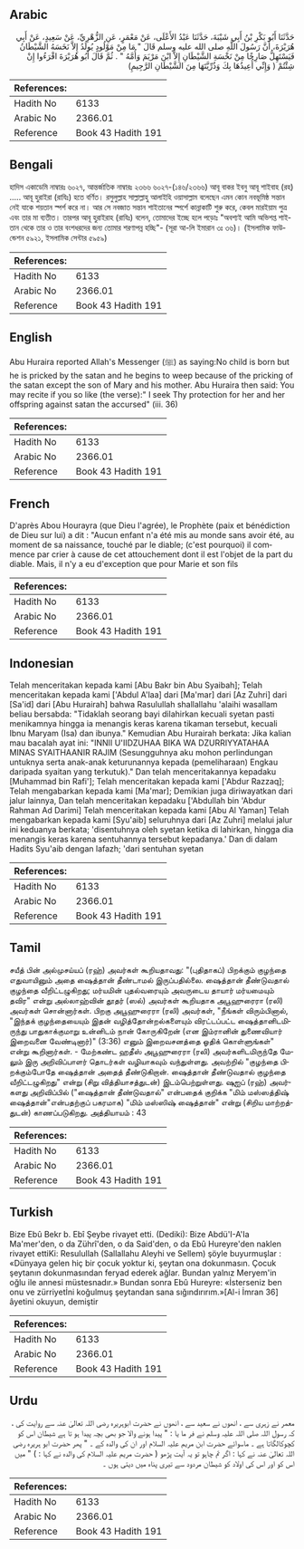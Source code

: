 ## Arabic


<div dir="rtl" lang="ar" style={{fontSize:'larger',backgroundColor:'#f8f9fa',padding:20}}>
حَدَّثَنَا أَبُو بَكْرِ بْنُ أَبِي شَيْبَةَ، حَدَّثَنَا عَبْدُ الأَعْلَى، عَنْ مَعْمَرٍ، عَنِ الزُّهْرِيِّ، عَنْ سَعِيدٍ، عَنْ أَبِي هُرَيْرَةَ، أَنَّ رَسُولَ اللَّهِ صلى الله عليه وسلم قَالَ ‏"‏ مَا مِنْ مَوْلُودٍ يُولَدُ إِلاَّ نَخَسَهُ الشَّيْطَانُ فَيَسْتَهِلُّ صَارِخًا مِنْ نَخْسَةِ الشَّيْطَانِ إِلاَّ ابْنَ مَرْيَمَ وَأُمَّهُ ‏"‏ ‏.‏ ثُمَّ قَالَ أَبُو هُرَيْرَةَ اقْرَءُوا إِنْ شِئْتُمْ ‏(‏ وَإِنِّي أُعِيذُهَا بِكَ وَذُرِّيَّتَهَا مِنَ الشَّيْطَانِ الرَّجِيمِ‏)‏
</div>
<div style={{backgroundColor:'#f8f9fa',padding:20, marginBottom: 10}}><table> <thead> <tr> <th>References:</th> <th></th> </tr> </thead> <tbody><tr><td>Hadith No</td><td>6133</td></tr><tr><td>Arabic No</td><td>2366.01</td></tr><tr><td>Reference</td><td>Book 43 Hadith 191</td></tr></tbody></table></div>

## Bengali


<div dir="ltr" lang="bn" style={{fontSize:'larger',backgroundColor:'#f8f9fa',padding:20}}>
হাদিস একাডেমি নাম্বারঃ ৬০২৭, আন্তর্জাতিক নাম্বারঃ ২৩৬৬ ৬০২৭-(১৪৬/২৩৬৬) আবূ বাকর ইবনু আবূ শাইবাহ (রহ) ..... আবূ হুরাইরা (রাযিঃ) হতে বর্ণিত। রসুলুল্লাহ সাল্লাল্লাহু আলাইহি ওয়াসাল্লাম বলেছেন এমন কোন নবভূমিষ্ঠ সন্তান নেই যাকে শয়তান স্পর্শ করে না। আর সে নবজাত সন্তান শাইতানের স্পর্শে কান্নাকাটি শুরু করে, কেবল মারইয়াম পুত্র এবং তার মা ব্যতীত। তারপর আবূ হুরাইরাহ (রাযিঃ) বলেন, তোমাদের ইচ্ছে হলে পড়োঃ "অবশ্যই আমি অভিশপ্ত শাইতান থেকে তার ও তার বংশধরদের জন্য তোমার শরণাপন্ন হচ্ছি"- (সূরা আ-লি ইমারান ৩ঃ ৩৬)। (ইসলামিক ফাউন্ডেশন ৫৯২১, ইসলামিক সেন্টার ৫৯৫৯)
</div>
<div style={{backgroundColor:'#f8f9fa',padding:20, marginBottom: 10}}><table> <thead> <tr> <th>References:</th> <th></th> </tr> </thead> <tbody><tr><td>Hadith No</td><td>6133</td></tr><tr><td>Arabic No</td><td>2366.01</td></tr><tr><td>Reference</td><td>Book 43 Hadith 191</td></tr></tbody></table></div>

## English


<div dir="ltr" lang="en" style={{fontSize:'larger',backgroundColor:'#f8f9fa',padding:20}}>
Abu Huraira reported Allah's Messenger (ﷺ) as saying:No child is born but he is pricked by the satan and he begins to weep because of the pricking of the satan except the son of Mary and his mother. Abu Huraira then said: You may recite if you so like (the verse):" I seek Thy protection for her and her offspring against satan the accursed" (iii. 36)
</div>
<div style={{backgroundColor:'#f8f9fa',padding:20, marginBottom: 10}}><table> <thead> <tr> <th>References:</th> <th></th> </tr> </thead> <tbody><tr><td>Hadith No</td><td>6133</td></tr><tr><td>Arabic No</td><td>2366.01</td></tr><tr><td>Reference</td><td>Book 43 Hadith 191</td></tr></tbody></table></div>

## French


<div dir="ltr" lang="fr" style={{fontSize:'larger',backgroundColor:'#f8f9fa',padding:20}}>
D'après Abou Hourayra (que Dieu l'agrée), le Prophète (paix et bénédiction de Dieu sur lui) a dit : "Aucun enfant n'a été mis au monde sans avoir été, au moment de sa naissance, touché par le diable; (c'est pourquoi) il commence par crier à cause de cet attouchement dont il est l'objet de la part du diable. Mais, il n'y a eu d'exception que pour Marie et son fils
</div>
<div style={{backgroundColor:'#f8f9fa',padding:20, marginBottom: 10}}><table> <thead> <tr> <th>References:</th> <th></th> </tr> </thead> <tbody><tr><td>Hadith No</td><td>6133</td></tr><tr><td>Arabic No</td><td>2366.01</td></tr><tr><td>Reference</td><td>Book 43 Hadith 191</td></tr></tbody></table></div>

## Indonesian


<div dir="ltr" lang="id" style={{fontSize:'larger',backgroundColor:'#f8f9fa',padding:20}}>
Telah menceritakan kepada kami [Abu Bakr bin Abu Syaibah]; Telah menceritakan kepada kami ['Abdul A'laa] dari [Ma'mar] dari [Az Zuhri] dari [Sa'id] dari [Abu Hurairah] bahwa Rasulullah shallallahu 'alaihi wasallam beliau bersabda: "Tidaklah seorang bayi dilahirkan kecuali syetan pasti menikamnya hingga ia menangis keras karena tikaman tersebut, kecuali Ibnu Maryam (Isa) dan ibunya." Kemudian Abu Hurairah berkata: Jika kalian mau bacalah ayat ini: "INNII U'IIDZUHAA BIKA WA DZURRIYYATAHAA MINAS SYAITHAANIR RAJIM (Sesungguhnya aku mohon perlindungan untuknya serta anak-anak keturunannya kepada (pemeliharaan) Engkau daripada syaitan yang terkutuk)." Dan telah menceritakannya kepadaku [Muhammad bin Rafi']; Telah menceritakan kepada kami ['Abdur Razzaq]; Telah mengabarkan kepada kami [Ma'mar]; Demikian juga diriwayatkan dari jalur lainnya, Dan telah menceritakan kepadaku ['Abdullah bin 'Abdur Rahman Ad Darimi] Telah menceritakan kepada kami [Abu Al Yaman] Telah mengabarkan kepada kami [Syu'aib] seluruhnya dari [Az Zuhri] melalui jalur ini keduanya berkata; 'disentuhnya oleh syetan ketika di lahirkan, hingga dia menangis keras karena sentuhannya tersebut kepadanya.' Dan di dalam Hadits Syu'aib dengan lafazh; 'dari sentuhan syetan
</div>
<div style={{backgroundColor:'#f8f9fa',padding:20, marginBottom: 10}}><table> <thead> <tr> <th>References:</th> <th></th> </tr> </thead> <tbody><tr><td>Hadith No</td><td>6133</td></tr><tr><td>Arabic No</td><td>2366.01</td></tr><tr><td>Reference</td><td>Book 43 Hadith 191</td></tr></tbody></table></div>

## Tamil


<div dir="ltr" lang="ta" style={{fontSize:'larger',backgroundColor:'#f8f9fa',padding:20}}>
சயீத் பின் அல்முசய்யப் (ரஹ்) அவர்கள் கூறியதாவது: "(புதிதாகப்) பிறக்கும் குழந்தை எதுவாயினும் அதை ஷைத்தான் தீண்டாமல் இருப்பதில்லை. ஷைத்தான் தீண்டுவதால் குழந்தை வீறிட்டழுகிறது; மர்யமின் புதல்வரையும் அவருடைய தாயார் மர்யமையும் தவிர" என்று அல்லாஹ்வின் தூதர் (ஸல்) அவர்கள் கூறியதாக அபூஹுரைரா (ரலி) அவர்கள் சொன்னார்கள். பிறகு அபூஹுரைரா (ரலி) அவர்கள், "நீங்கள் விரும்பினால், "இந்தக் குழந்தையையும் இதன் வழித்தோன்றல்களையும் விரட்டப்பட்ட ஷைத்தானிடமிருந்து பாதுகாக்குமாறு உன்னிடம் நான் கோருகிறேன் (என இம்ரானின் துணைவியார் இறைவனை வேண்டினார்)" (3:36) எனும் இறைவசனத்தை ஓதிக் கொள்ளுங்கள்" என்று கூறினார்கள். - மேற்கண்ட ஹதீஸ் அபூஹுரைரா (ரலி) அவர்களிடமிருந்தே மேலும் இரு அறிவிப்பாளர் தொடர்கள் வழியாகவும் வந்துள்ளது. அவற்றில் "குழந்தை பிறக்கும்போதே ஷைத்தான் அதைத் தீண்டுகிறான். ஷைத்தான் தீண்டுவதால் குழந்தை வீறிட்டழுகிறது" என்று (சிறு வித்தியாசத்துடன்) இடம்பெற்றுள்ளது. ஷுஐப் (ரஹ்) அவர்களது அறிவிப்பில் ("ஷைத்தான் தீண்டுவதால்" என்பதைக் குறிக்க "மிம் மஸ்ஸத்திஷ் ஷைத்தான்"என்பதற்குப் பகரமாக) "மிம் மஸ்ஸிஷ் ஷைத்தான்" என்று (சிறிய மாற்றத்துடன்) காணப்படுகிறது. அத்தியாயம் : 43
</div>
<div style={{backgroundColor:'#f8f9fa',padding:20, marginBottom: 10}}><table> <thead> <tr> <th>References:</th> <th></th> </tr> </thead> <tbody><tr><td>Hadith No</td><td>6133</td></tr><tr><td>Arabic No</td><td>2366.01</td></tr><tr><td>Reference</td><td>Book 43 Hadith 191</td></tr></tbody></table></div>

## Turkish


<div dir="ltr" lang="tr" style={{fontSize:'larger',backgroundColor:'#f8f9fa',padding:20}}>
Bize Ebû Bekr b. Ebî Şeybe rivayet etti. (Dediki): Bize Abdü'I-A'Ia Ma'mer'den, o da Zührî'den, o da Said'den, o da Ebû Hureyre'den naklen rivayet ettiKi: Resulullah (Sallallahu Aleyhi ve Sellem) şöyle buyurmuşlar : «Dünyaya gelen hiç bir çocuk yoktur ki, şeytan ona dokunmasın. Çocuk şeytanın dokunmasından feryad ederek ağlar. Bundan yalnız Meryem'in oğlu ile annesi müstesnadır.» Bundan sonra Ebû Hureyre: «İsterseniz ben onu ve zürriyetİni koğulmuş şeytandan sana sığındırırım.»[Al-i İmran 36] âyetini okuyun, demiştir
</div>
<div style={{backgroundColor:'#f8f9fa',padding:20, marginBottom: 10}}><table> <thead> <tr> <th>References:</th> <th></th> </tr> </thead> <tbody><tr><td>Hadith No</td><td>6133</td></tr><tr><td>Arabic No</td><td>2366.01</td></tr><tr><td>Reference</td><td>Book 43 Hadith 191</td></tr></tbody></table></div>

## Urdu


<div dir="rtl" lang="ur" style={{fontSize:'larger',backgroundColor:'#f8f9fa',padding:20}}>
معمر نے زہری سے ، انھوں نے سعید سے ، انھوں نے حضرت ابوہریرہ رضی اللہ تعالیٰ عنہ سے روایت کی ، کہ رسول اللہ صلی اللہ علیہ وسلم نے فر ما یا : " پیدا ہونے والا جو بھی بچہ پیدا ہو تا ہے شیطان اس کو کچوکالگاتا ہے ۔ ماسوائے حضرت ابن مریم علیہ السلام اور ان کی والدہ کے ۔ " پھر حضرت ابو ہریرہ رضی اللہ تعالیٰ عنہ نے کہا : اگر تم چاہو تو یہ آیت پڑھو ( حضرت مریم علیہ السلام کی والدہ نے کہا : ) " میں اس کو اور اس کی اولاد کو شیطان مردود سے تیری پناہ میں دیتی ہوں ۔
</div>
<div style={{backgroundColor:'#f8f9fa',padding:20, marginBottom: 10}}><table> <thead> <tr> <th>References:</th> <th></th> </tr> </thead> <tbody><tr><td>Hadith No</td><td>6133</td></tr><tr><td>Arabic No</td><td>2366.01</td></tr><tr><td>Reference</td><td>Book 43 Hadith 191</td></tr></tbody></table></div>